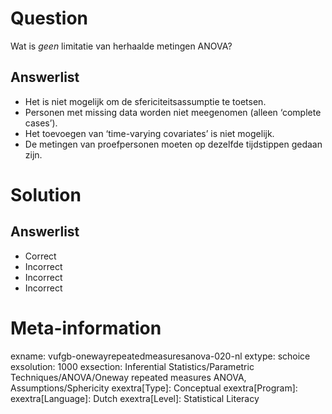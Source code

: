 Question
========

Wat is *geen* limitatie van herhaalde metingen ANOVA?
  
Answerlist
----------
* Het is niet mogelijk om de sfericiteitsassumptie te toetsen.
* Personen met missing data worden niet meegenomen (alleen ‘complete cases’).
* Het toevoegen van ‘time-varying covariates’ is niet mogelijk.
* De metingen van proefpersonen moeten op dezelfde tijdstippen gedaan zijn.

Solution
========

Answerlist
----------
* Correct
* Incorrect
* Incorrect
* Incorrect

Meta-information
================
exname: vufgb-onewayrepeatedmeasuresanova-020-nl
extype: schoice
exsolution: 1000
exsection: Inferential Statistics/Parametric Techniques/ANOVA/Oneway repeated measures ANOVA, Assumptions/Sphericity
exextra[Type]: Conceptual
exextra[Program]: 
exextra[Language]: Dutch
exextra[Level]: Statistical Literacy
